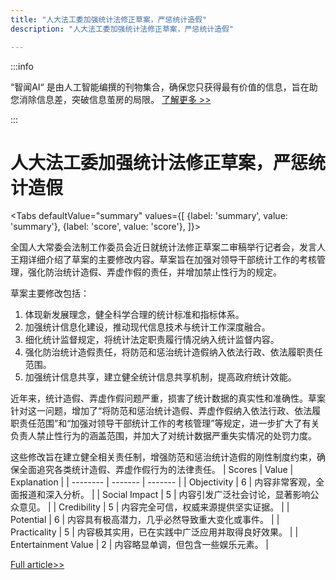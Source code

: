 ```yaml
---
title: "人大法工委加强统计法修正草案，严惩统计造假"
description: "人大法工委加强统计法修正草案，严惩统计造假"

---
```



:::info

“智闻AI“ 是由人工智能编撰的刊物集合，确保您只获得最有价值的信息，旨在助您消除信息差，突破信息茧房的局限。  [了解更多 >>](/)

:::

# 人大法工委加强统计法修正草案，严惩统计造假


<Tabs
	defaultValue="summary"
	values={[
	{label: 'summary', value: 'summary'},
	{label: 'score', value: 'score'},
]}>
<TabItem value="summary">


全国人大常委会法制工作委员会近日就统计法修正草案二审稿举行记者会，发言人王翔详细介绍了草案的主要修改内容。草案旨在加强对领导干部统计工作的考核管理，强化防治统计造假、弄虚作假的责任，并增加禁止性行为的规定。

草案主要修改包括：
1. 体现新发展理念，健全科学合理的统计标准和指标体系。
2. 加强统计信息化建设，推动现代信息技术与统计工作深度融合。
3. 细化统计监督规定，将统计法定职责履行情况纳入统计监督内容。
4. 强化防治统计造假责任，将防范和惩治统计造假纳入依法行政、依法履职责任范围。
5. 加强统计信息共享，建立健全统计信息共享机制，提高政府统计效能。

近年来，统计造假、弄虚作假问题严重，损害了统计数据的真实性和准确性。草案针对这一问题，增加了“将防范和惩治统计造假、弄虚作假纳入依法行政、依法履职责任范围”和“加强对领导干部统计工作的考核管理”等规定，进一步扩大了有关负责人禁止性行为的涵盖范围，并加大了对统计数据严重失实情况的处罚力度。

这些修改旨在建立健全相关责任制，增强防范和惩治统计造假的刚性制度约束，确保全面追究各类统计造假、弄虚作假行为的法律责任。
</TabItem>
<TabItem value="score">
	| Scores     | Value   | Explanation |
	| -------- | ------- | ------- |
	| Objectivity  | 6    | 内容非常客观，全面报道和深入分析。    |
	| Social Impact | 5     | 内容引发广泛社会讨论，显著影响公众意见。    |
	| Credibility    | 5    | 内容完全可信，权威来源提供坚实证据。    |
	| Potential    | 6    | 内容具有极高潜力，几乎必然导致重大变化或事件。    |
	| Practicality    | 5    | 内容极其实用，已在实践中广泛应用并取得良好效果。    |
	| Entertainment Value    | 2    | 内容略显单调，但包含一些娱乐元素。    |
</TabItem>
</Tabs>

[Full article>>](https://www.thepaper.cn/newsDetail_forward_28677670)
